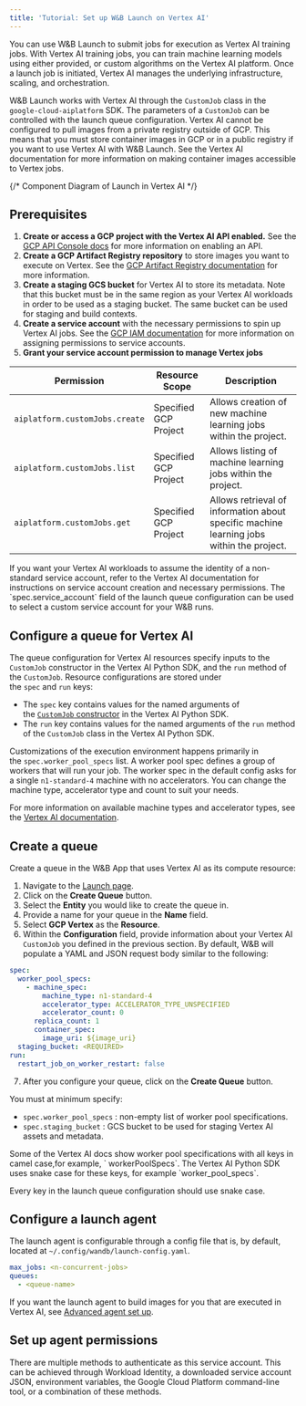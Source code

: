 ```yaml
---
title: 'Tutorial: Set up W&B Launch on Vertex AI'
---
```


You can use W&B Launch to submit jobs for execution as Vertex AI training jobs. With Vertex AI training jobs, you can train machine learning models using either provided, or custom algorithms on the Vertex AI platform. Once a launch job is initiated, Vertex AI manages the underlying infrastructure, scaling, and orchestration.

W&B Launch works with Vertex AI through the `CustomJob` class in the `google-cloud-aiplatform` SDK. The parameters of a `CustomJob` can be controlled with the launch queue configuration. Vertex AI cannot be configured to pull images from a private registry outside of GCP. This means that you must store container images in GCP or in a public registry if you want to use Vertex AI with W&B Launch. See the Vertex AI documentation for more information on making container images accessible to Vertex jobs.

{/* Component Diagram of Launch in Vertex AI */}

## Prerequisites

1. **Create or access a GCP project with the Vertex AI API enabled.** See the [GCP API Console docs](https://support.google.com/googleapi/answer/6158841?hl=en) for more information on enabling an API.
2. **Create a GCP Artifact Registry repository** to store images you want to execute on Vertex. See the [GCP Artifact Registry documentation](https://cloud.google.com/artifact-registry/docs/overview) for more information.
3. **Create a staging GCS bucket** for Vertex AI to store its metadata. Note that this bucket must be in the same region as your Vertex AI workloads in order to be used as a staging bucket. The same bucket can be used for staging and build contexts.
4. **Create a service account** with the necessary permissions to spin up Vertex AI jobs. See the [GCP IAM documentation](https://cloud.google.com/iam/docs/creating-managing-service-accounts) for more information on assigning permissions to service accounts.
5. **Grant your service account permission to manage Vertex jobs**

| Permission                     | Resource Scope        | Description                                                                              |
| ------------------------------ | --------------------- | ---------------------------------------------------------------------------------------- |
| `aiplatform.customJobs.create` | Specified GCP Project | Allows creation of new machine learning jobs within the project.                         |
| `aiplatform.customJobs.list`   | Specified GCP Project | Allows listing of machine learning jobs within the project.                              |
| `aiplatform.customJobs.get`    | Specified GCP Project | Allows retrieval of information about specific machine learning jobs within the project. |

<Note>
If you want your Vertex AI workloads to assume the identity of a non-standard service account, refer to the Vertex AI documentation for instructions on service account creation and necessary permissions. The `spec.service_account` field of the launch queue configuration can be used to select a custom service account for your W&B runs.
</Note>

## Configure a queue for Vertex AI

The queue configuration for Vertex AI resources specify inputs to the `CustomJob` constructor in the Vertex AI Python SDK, and the `run` method of the `CustomJob`. Resource configurations are stored under the `spec` and `run` keys:

- The `spec` key contains values for the named arguments of the [`CustomJob` constructor](https://cloud.google.com/vertex-ai/docs/pipelines/customjob-component) in the Vertex AI Python SDK.
- The `run` key contains values for the named arguments of the `run` method of the `CustomJob` class in the Vertex AI Python SDK.

Customizations of the execution environment happens primarily in the `spec.worker_pool_specs` list. A worker pool spec defines a group of workers that will run your job. The worker spec in the default config asks for a single `n1-standard-4` machine with no accelerators. You can change the machine type, accelerator type and count to suit your needs.

For more information on available machine types and accelerator types, see the [Vertex AI documentation](https://cloud.google.com/vertex-ai/docs/reference/rest/v1/MachineSpec).

## Create a queue

Create a queue in the W&B App that uses Vertex AI as its compute resource:

1. Navigate to the [Launch page](https://wandb.ai/launch).
2. Click on the **Create Queue** button.
3. Select the **Entity** you would like to create the queue in.
4. Provide a name for your queue in the **Name** field.
5. Select **GCP Vertex** as the **Resource**.
6. Within the **Configuration** field, provide information about your Vertex AI `CustomJob` you defined in the previous section. By default, W&B will populate a YAML and JSON request body similar to the following:

```yaml
spec:
  worker_pool_specs:
    - machine_spec:
        machine_type: n1-standard-4
        accelerator_type: ACCELERATOR_TYPE_UNSPECIFIED
        accelerator_count: 0
      replica_count: 1
      container_spec:
        image_uri: ${image_uri}
  staging_bucket: <REQUIRED>
run:
  restart_job_on_worker_restart: false
```

7. After you configure your queue, click on the **Create Queue** button.

You must at minimum specify:

- `spec.worker_pool_specs` : non-empty list of worker pool specifications.
- `spec.staging_bucket` : GCS bucket to be used for staging Vertex AI assets and metadata.

<Warning>
Some of the Vertex AI docs show worker pool specifications with all keys in camel case,for example, ` workerPoolSpecs`. The Vertex AI Python SDK uses snake case for these keys, for example `worker_pool_specs`.

Every key in the launch queue configuration should use snake case.
</Warning>

## Configure a launch agent

The launch agent is configurable through a config file that is, by default, located at `~/.config/wandb/launch-config.yaml`.

```yaml
max_jobs: <n-concurrent-jobs>
queues:
  - <queue-name>
```

If you want the launch agent to build images for you that are executed in Vertex AI, see [Advanced agent set up](./setup-agent-advanced).

## Set up agent permissions

There are multiple methods to authenticate as this service account. This can be achieved through Workload Identity, a downloaded service account JSON, environment variables, the Google Cloud Platform command-line tool, or a combination of these methods.